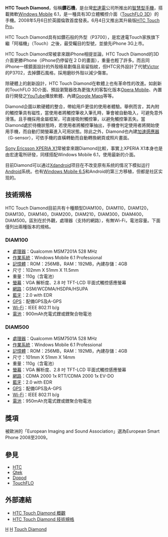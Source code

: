 {{Infobox Mobile |
  name            = HTC Touch Diamond |
  image           = HtcDiamond.jpg |
  imagesize       = 220px|
  manufacturer    = [[宏達電|HTC Corporation]] |
  available       = 2008年6月 |
  screen          = 2.8吋 LCD touchscreen<br />480x640 [[像素|px]] 65k-color [[VGA|VGA]] [[薄膜電晶體|TFT]] |
  camera          = 320萬畫素CMOS自動對焦<br /><small>VGA CMOS副鏡頭</small> |
  operatingsystem = [[Windows_Mobile_6.1|Windows Mobile 6.1]] Professional |
  input           = [[Touchscreen|Touchscreen]]、[[G-sensor|G-sensor]] |
  cpu             = 528 [[MHz|MHz]] [[Qualcomm|Qualcomm]] MSM7201A |
  memory          = 256 MB internal [[闪存|flash]]<br />192 MB RAM<br />4GB internal storage |
  connectivity    = [[GSM|GSM]] / [[GPRS|GPRS]], [[GSM增强数据率演进|EDGE]], [[HSDPA|HSDPA]], [[HSUPA|HSUPA]], [[Bluetooth|Bluetooth]], [[IEEE_802.11|802.11b/g]], [[USB|USB]] |
  battery         = Rechargeable 900mAh [[锂离子电池|Li-ion battery]] <small>(up to 396 hrs standby, 5.5 hrs talk time)</small> |
  size            = 102 x 51 x 11.5 [[毫米|mm]]<br />(4 x 2 x 0.45 [[英寸|in]]) |
  weight          = 110 [[克|g]] (3.9 [[盎司|oz]])
}}
'''HTC Touch Diamond'''，俗稱'''鑽石機'''，是台灣[[宏達電|宏達電]]公司所推出的[[智慧型手機|智慧型手機]]，搭載微軟[[Windows_Mobile|Windows Mobile]] 6.1，是一種具有3D立體觸控介面（[[TouchFLO_3D|TouchFLO 3D]]）的手機。2008年5月6日於英國倫敦首度發表。6月4日又推出其升級版[[HTC_Touch_Pro|HTC Touch Pro]]。

HTC Touch Diamond具有如鑽石般的外型（P3700），是宏達電Touch家族旗下繼「阿福機」（Touch）之後，最受矚目的型號，並搶先iPhone 3G上市。

HTC Touch Diamond常被拿來跟iPhone相提並論，HTC Touch Diamond的3D介面更勝iPhone（iPhone仍停留在２Ｄ的畫面），重量也輕了許多。而且同iPhone一樣鏡面設計的外殼極易劃傷且易留指紋，但HTC另外設計了代號[[HTC_Victor|Victor]]的P3702，去掉鑽石風格，採用磨砂外殼以減少傷害。

除硬體上的創新設計，HTC Touch Diamond在軟體上也有革命性的改進。如創新的TouchFLO 3D介面、預設瀏覽器改為更強大的客製化版本[[Opera_Mobile|Opera Mobile]]、內置自行開發之[[YouTube|YouTube]]播放軟體、內建[[Google_Maps|Google Maps]]等等。

Diamond企圖以軟硬體的整合，帶給用戶更佳的使用者體驗。舉例而言，其內附的觸控筆具有磁性，當使用者將觸控筆收入筆孔時，筆會被自動吸入，可避免意外滑落。且手機採用金屬框架，可直接吸附觸控筆，以避免觸控筆丟失。當Diamond處於待機狀態時，若使用者將觸控筆抽出，手機會判定使用者將開始使用手機，而自動打開螢幕進入可用狀態。除此之外，Diamond也內建[[加速感應器|加速感應器]]（G-sensor），可依手機的直橫轉動而自動轉換網頁或照片畫面。

[[Sony_Ericsson_XPERIA_X1|Sony Ericsson XPERIA X1]]常被拿來跟Diamond比較，事實上XPERIA X1本身也是由宏達電所研發，同樣搭配Windows Mobile 6.1，使用最新的介面。

目前Diamond可以通过[[Xdandroid|Xdandroid]]项目在不改变原有系统的情况下模拟运行[[Android|Android]]系统。也有[[Windows_Mobile_6.5|Windows Mobile 6.5]]和Android的第三方移植，但都是社区实现的。

== 技術規格 ==

HTC Touch Diamond目前共有十種類型DIAM100，DIAM110，DIAM120，DIAM130，DIAM140，DIAM200，DIAM210，DIAM300，DIAM400，DIAM500。區別在於外觀，處理器（支持的網路），有無Wi-Fi，電池容量。下面僅列出兩種版本的規格。

=== DIAM100 ===
* [[處理器|處理器]]：Qualcomm MSM7201A 528 MHz
* [[作業系統|作業系統]]：Windows Mobile 6.1 Professional
* [[記憶體|記憶體]]：ROM：256MB，RAM：192MB，內建存儲：4GB
* 尺寸：102mm X 51mm X 11.5mm
* 重量：110g（含電池）
* [[螢幕|螢幕]]：VGA 解析度、2.8 吋 TFT-LCD 平面式觸控感應螢幕
* [[網路|網路]]：GSM/WCDMA/HSDPA/HSUPA
* [[藍牙|藍牙]]：2.0 with EDR
* [[GPS|GPS]]：配備GPS及A-GPS
* [[Wi-Fi|Wi-Fi]]：IEEE 802.11 b/g
* [[電池|電池]]：900mAh充電式鋰或鋰聚合物電池

=== DIAM500 ===
* [[處理器|處理器]]：Qualcomm MSM7501A 528 MHz
* [[作業系統|作業系統]]：Windows Mobile 6.1 Professional
* [[記憶體|記憶體]]：ROM：256MB，RAM：192MB，內建存儲：4GB
* 尺寸：101mm X 51mm X 14mm
* 重量：110g（含電池）
* [[螢幕|螢幕]]：VGA 解析度、2.8 吋 TFT-LCD 平面式觸控感應螢幕
* [[網路|網路]]：CDMA 2000 1x RTT/CDMA 2000 1x EV-DO
* [[藍牙|藍牙]]：2.0 with EDR
* [[GPS|GPS]]：配備GPS及A-GPS
* [[Wi-Fi|Wi-Fi]]：IEEE 802.11 b/g
* [[電池|電池]]：950mAh充電式鋰或鋰聚合物電池

== 獎項 ==
被歐洲的「European Imaging and Sound Association」選為European Smart Phone 2008至2009。

== 參見 ==
* [[HTC|HTC]]
* [[Qtek|Qtek]]
* [[Dopod|Dopod]]
* [[TouchFLO|TouchFLO]]

== 外部連結 ==
* [https://web.archive.org/web/20110721183055/http://www.htc.com/www/product.aspx?id=46278 HTC Touch Diamond 概觀]
* [https://web.archive.org/web/20081023154828/http://www.htc.com/www/product.aspx?id=46286 HTC Touch Diamond 技術規格]

{{HTC Phones P Series}}

[[Category:智能手機|H]]
[[Category:觸控手機|H]]
[[Category:宏達電手機|Touch Diamond]]